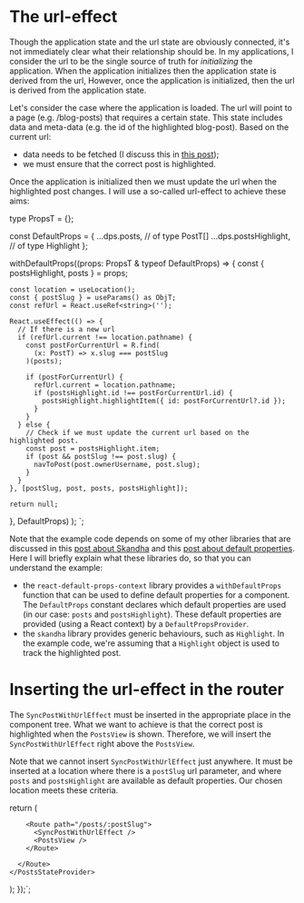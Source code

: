 
# The url-effect

Though the application state and the url state are obviously connected, it's not immediately
clear what their relationship should be. In my applications, I consider the url to be the
single source of truth for *initializing* the application. When the application
initializes then the application state is derived from the url, However, once the application is
initialized, then the url is derived from the application state.

Let's consider the case where the application is loaded. The url will point to a page (e.g. /blog-posts)
that requires a certain state. This state includes data and meta-data (e.g. the id of
the highlighted blog-post). Based on the current url:

- data needs to be fetched (I discuss this in [this post](/posts/state-providers/chapter-1));
- we must ensure that the correct post is highlighted.

Once the application is initialized then we must update the url when the highlighted post changes.
I will use a so-called url-effect to achieve these aims:

type PropsT = {};

const DefaultProps = {
  ...dps.posts,              // of type PostT[]
  ...dps.postsHighlight,     // of type Highlight<PostT>
};

  withDefaultProps((props: PropsT & typeof DefaultProps) => {
    const { postsHighlight, posts } = props;

    const location = useLocation();
    const { postSlug } = useParams() as ObjT;
    const refUrl = React.useRef<string>('');

    React.useEffect(() => {
      // If there is a new url
      if (refUrl.current !== location.pathname) {
        const postForCurrentUrl = R.find(
          (x: PostT) => x.slug === postSlug
        )(posts);

        if (postForCurrentUrl) {
          refUrl.current = location.pathname;
          if (postsHighlight.id !== postForCurrentUrl.id) {
            postsHighlight.highlightItem({ id: postForCurrentUrl?.id });
          }
        }
      } else {
        // Check if we must update the current url based on the highlighted post.
        const post = postsHighlight.item;
        if (post && postSlug !== post.slug) {
          navToPost(post.ownerUsername, post.slug);
        }
      }
    }, [postSlug, post, posts, postsHighlight]);

    return null;
  }, DefaultProps)
);
`;

<CodeSnippet
  title="SyncPostWithUrlEffect.tsx"
  addMb
  code={code1}
/>

Note that the example code depends on some of my other libraries that are discussed in
this [post about Skandha](/posts/skandha/chapter-1) and this
[post about default properties](/posts/default-props/chapter-1). Here I will briefly
explain what these libraries do, so that you can understand the example:

- the `react-default-props-context` library provides a `withDefaultProps` function that
  can be used to define default properties for a component. The `DefaultProps` constant
  declares which default properties are used (in our case: `posts` and `postsHighlight`).
  These default properties are provided (using a React context) by a `DefaultPropsProvider`.
- the `skandha` library provides generic behaviours, such as `Highlight`. In the example
  code, we're assuming that a `Highlight` object is used to track the highlighted post.


# Inserting the url-effect in the router

The `SyncPostWithUrlEffect` must be inserted in the appropriate place in the component tree.
What we want to achieve is that the correct post is highlighted when the `PostsView` is shown.
Therefore, we will insert the `SyncPostWithUrlEffect` right above the `PostsView`.

Note that we cannot insert `SyncPostWithUrlEffect` just anywhere. It must be inserted at a
location where there is a `postSlug` url parameter, and where `posts` and `postsHighlight` are
available as default properties. Our chosen location meets these criteria.

  return (
    <PostsStateProvider>
      <Route path="/posts">
        <PostsView />

        <Route path="/posts/:postSlug">
          <SyncPostWithUrlEffect />
          <PostsView />
        </Route>

      </Route>
    </PostsStateProvider>
  );
});`;

<CodeSnippet
  title="UrlRouter.tsx"
  addMb
  code={code2}
/>
